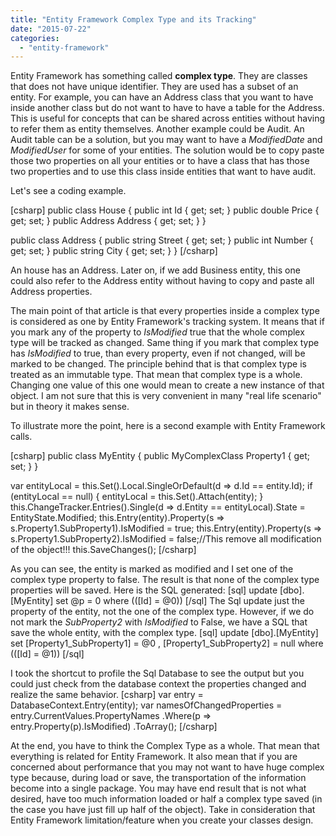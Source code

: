 ```yaml
---
title: "Entity Framework Complex Type and its Tracking"
date: "2015-07-22"
categories: 
  - "entity-framework"
---
```


Entity Framework has something called **complex type**. They are classes that does not have unique identifier. They are used has a subset of an entity. For example, you can have an Address class that you want to have inside another class but do not want to have to have a table for the Address. This is useful for concepts that can be shared across entities without having to refer them as entity themselves. Another example could be Audit. An Audit table can be a solution, but you may want to have a _ModifiedDate_ and _ModifiedUser_ for some of your entities. The solution would be to copy paste those two properties on all your entities or to have a class that has those two properties and to use this class inside entities that want to have audit.

Let's see a coding example.

\[csharp\] public class House { public int Id { get; set; } public double Price { get; set; } public Address Address { get; set; } }

public class Address { public string Street { get; set; } public int Number { get; set; } public string City { get; set; } } \[/csharp\]

An house has an Address. Later on, if we add Business entity, this one could also refer to the Address entity without having to copy and paste all Address properties.

The main point of that article is that every properties inside a complex type is considered as one by Entity Framework's tracking system. It means that if you mark any of the property to _IsModified_ true that the whole complex type will be tracked as changed. Same thing if you mark that complex type has _IsModified_ to true, than every property, even if not changed, will be marked to be changed. The principle behind that is that complex type is treated as an immutable type. That mean that complex type is a whole. Changing one value of this one would mean to create a new instance of that object. I am not sure that this is very convenient in many "real life scenario" but in theory it makes sense.

To illustrate more the point, here is a second example with Entity Framework calls.

\[csharp\] public class MyEntity { public MyComplexClass Property1 { get; set; } }

var entityLocal = this.Set<MyEntity>().Local.SingleOrDefault(d => d.Id == entity.Id); if (entityLocal == null) { entityLocal = this.Set<MyEntity>().Attach(entity); } this.ChangeTracker.Entries<MyEntity>().Single(d => d.Entity == entityLocal).State = EntityState.Modified; this.Entry(entity).Property(s => s.Property1.SubProperty1).IsModified = true; this.Entry(entity).Property(s => s.Property1.SubProperty2).IsModified = false;//This remove all modification of the object!!! this.SaveChanges(); \[/csharp\]

As you can see, the entity is marked as modified and I set one of the complex type property to false. The result is that none of the complex type properties will be saved. Here is the SQL generated: \[sql\] update \[dbo\].\[MyEntity\] set @p = 0 where ((\[Id\] = @0)) \[/sql\] The Sql update just the property of the entity, not the one of the complex type. However, if we do not mark the _SubProperty2_ with _IsModified_ to False, we have a SQL that save the whole entity, with the complex type. \[sql\] update \[dbo\].\[MyEntity\] set \[Property1\_SubProperty1\] = @0 , \[Property1\_SubProperty2\] = null where ((\[Id\] = @1)) \[/sql\]

I took the shortcut to profile the Sql Database to see the output but you could just check from the database context the properties changed and realize the same behavior. \[csharp\] var entry = DatabaseContext.Entry(entity); var namesOfChangedProperties = entry.CurrentValues.PropertyNames .Where(p => entry.Property(p).IsModified) .ToArray(); \[/csharp\]

At the end, you have to think the Complex Type as a whole. That mean that everything is related for Entity Framework. It also mean that if you are concerned about performance that you may not want to have huge complex type because, during load or save, the transportation of the information become into a single package. You may have end result that is not what desired, have too much information loaded or half a complex type saved (in the case you have just fill up half of the object). Take in consideration that Entity Framework limitation/feature when you create your classes design.
